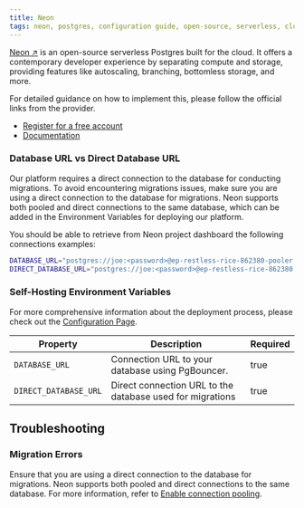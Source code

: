 ```yaml
---
title: Neon
tags: neon, postgres, configuration guide, open-source, serverless, cloud, database, autoscaling, branching, developer experience, compute, storage, backend, prisma, orm, migrations, direct connection, pooled connection, environment variables
---
```


[Neon ↗](https://neon.tech/?ref=basestack.co) is an open-source serverless Postgres built for the cloud. It offers a contemporary developer experience by separating compute and storage, providing features like autoscaling, branching, bottomless storage, and more.

For detailed guidance on how to implement this, please follow the official links from the provider.

- [Register for a free account](https://console.neon.tech/sign_in?ref=basestack.co)
- [Documentation](https://neon.tech/docs/introduction?ref=basestack.co)

### Database URL vs Direct Database URL

Our platform requires a direct connection to the database for conducting migrations. To avoid encountering migrations issues, make sure you are using a direct connection to the database for migrations. Neon supports both pooled and direct connections to the same database, which can be added in the Environment Variables for deploying our platform.

You should be able to retrieve from Neon project dashboard the following connections examples:

```sh
DATABASE_URL="postgres://joe:<password>@ep-restless-rice-862380-pooler.us-east-2.aws.neon.tech:5432/neondb?pgbouncer=true"
DIRECT_DATABASE_URL="postgres://joe:<password>@ep-restless-rice-862380.us-east-2.aws.neon.tech:5432/neondb"
```

### Self-Hosting Environment Variables

For more comprehensive information about the deployment process, please check
out the [Configuration Page](/docs/self-hosting#environment-variables).

| Property              | Description                                               | Required |
| --------------------- | --------------------------------------------------------- | -------- |
| `DATABASE_URL`        | Connection URL to your database using PgBouncer.          | true     |
| `DIRECT_DATABASE_URL` | Direct connection URL to the database used for migrations | true     |

## Troubleshooting

### Migration Errors

Ensure that you are using a direct connection to the database for migrations. Neon supports both pooled and direct connections to the same database. For more information, refer to [Enable connection pooling](https://neon.tech/docs/connect/connection-pooling#enable-connection-pooling?ref=basestack.co).
